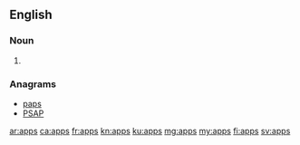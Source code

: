 {{also|apps|Apps|apps.}}
==English==

===Noun===
{{head|en|plural}}

# {{plural of|app|lang=en}}

===Anagrams===
* [[paps#English|paps]]
* [[PSAP#English|PSAP]]

[[ar:apps]]
[[ca:apps]]
[[fr:apps]]
[[kn:apps]]
[[ku:apps]]
[[mg:apps]]
[[my:apps]]
[[fi:apps]]
[[sv:apps]]